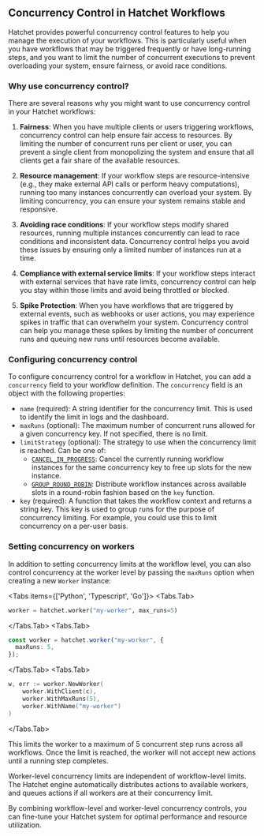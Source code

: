 
## Concurrency Control in Hatchet Workflows

Hatchet provides powerful concurrency control features to help you manage the execution of your workflows. This is particularly useful when you have workflows that may be triggered frequently or have long-running steps, and you want to limit the number of concurrent executions to prevent overloading your system, ensure fairness, or avoid race conditions.

### Why use concurrency control?

There are several reasons why you might want to use concurrency control in your Hatchet workflows:

1. **Fairness**: When you have multiple clients or users triggering workflows, concurrency control can help ensure fair access to resources. By limiting the number of concurrent runs per client or user, you can prevent a single client from monopolizing the system and ensure that all clients get a fair share of the available resources.

2. **Resource management**: If your workflow steps are resource-intensive (e.g., they make external API calls or perform heavy computations), running too many instances concurrently can overload your system. By limiting concurrency, you can ensure your system remains stable and responsive.

3. **Avoiding race conditions**: If your workflow steps modify shared resources, running multiple instances concurrently can lead to race conditions and inconsistent data. Concurrency control helps you avoid these issues by ensuring only a limited number of instances run at a time.

4. **Compliance with external service limits**: If your workflow steps interact with external services that have rate limits, concurrency control can help you stay within those limits and avoid being throttled or blocked.

5. **Spike Protection**: When you have workflows that are triggered by external events, such as webhooks or user actions, you may experience spikes in traffic that can overwhelm your system. Concurrency control can help you manage these spikes by limiting the number of concurrent runs and queuing new runs until resources become available.

### Configuring concurrency control

To configure concurrency control for a workflow in Hatchet, you can add a `concurrency` field to your workflow definition. The `concurrency` field is an object with the following properties:

- `name` (required): A string identifier for the concurrency limit. This is used to identify the limit in logs and the dashboard.
- `maxRuns` (optional): The maximum number of concurrent runs allowed for a given concurrency key. If not specified, there is no limit.
- `limitStrategy` (optional): The strategy to use when the concurrency limit is reached. Can be one of:
  - [`CANCEL_IN_PROGRESS`](./cancel-in-progress): Cancel the currently running workflow instances for the same concurrency key to free up slots for the new instance.
  - [`GROUP_ROUND_ROBIN`](./round-robin): Distribute workflow instances across available slots in a round-robin fashion based on the `key` function.
- `key` (required): A function that takes the workflow context and returns a string key. This key is used to group runs for the purpose of concurrency limiting. For example, you could use this to limit concurrency on a per-user basis.


### Setting concurrency on workers

In addition to setting concurrency limits at the workflow level, you can also control concurrency at the worker level by passing the `maxRuns` option when creating a new `Worker` instance:

<Tabs items={['Python', 'Typescript', 'Go']}>
  <Tabs.Tab>
```python
worker = hatchet.worker("my-worker", max_runs=5)
```
  </Tabs.Tab>
  <Tabs.Tab>
```typescript
const worker = hatchet.worker("my-worker", {
  maxRuns: 5,
});
```
  </Tabs.Tab>
  <Tabs.Tab>
```go
w, err := worker.NewWorker(
    worker.WithClient(c),
    worker.WithMaxRuns(5),
    worker.WithName("my-worker")
)
```
  </Tabs.Tab>
</Tabs>

This limits the worker to a maximum of 5 concurrent step runs across all workflows. Once the limit is reached, the worker will not accept new actions until a running step completes.

Worker-level concurrency limits are independent of workflow-level limits. The Hatchet engine automatically distributes actions to available workers, and queues actions if all workers are at their concurrency limit.

By combining workflow-level and worker-level concurrency controls, you can fine-tune your Hatchet system for optimal performance and resource utilization.
